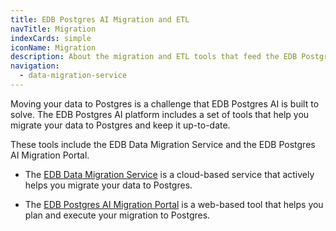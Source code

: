 ```yaml
---
title: EDB Postgres AI Migration and ETL
navTitle: Migration
indexCards: simple
iconName: Migration
description: About the migration and ETL tools that feed the EDB Postgres AI platform.
navigation:
  - data-migration-service
---
```


Moving your data to Postgres is a challenge that EDB Postgres AI is built to solve. The EDB Postgres AI platform includes a set of tools that help you migrate your data to Postgres and keep it up-to-date. 

These tools include the EDB Data Migration Service and the EDB Postgres AI Migration Portal. 

* The [EDB Data Migration Service](data-migration-service) is a cloud-based service that actively helps you migrate your data to Postgres. 

* The [EDB Postgres AI Migration Portal](/migration_portal/latest/) is a web-based tool that helps you plan and execute your migration to Postgres.






